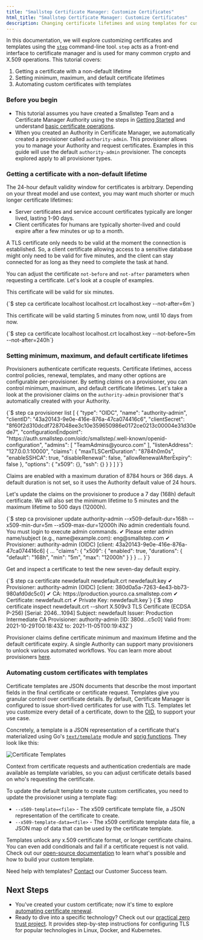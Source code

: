 ```yaml
---
title: "Smallstep Certificate Manager: Customize Certificates"
html_title: "Smallstep Certificate Manager: Customize Certificates"
description: Changing certificate lifetimes and using templates for customized certificates
---
```


In this documentation, we will explore customizing certificates and templates using the [`step`](https://smallstep.com/docs/step-cli) command-line tool. 
`step` acts as a front-end interface to certificate manager and is used for many common crypto and X.509 operations.
This tutorial covers:
1. Getting a certificate with a non-default lifetime
2. Setting minimum, maximum, and default certificate lifetimes
3. Automating custom certificates with templates

### Before you begin
- This tutorial assumes you have created a Smallstep Team and a Certificate Manager Authority using the steps in [Getting Started](/docs/certificate-manager/getting-started) and understand [basic certificate operations](/docs/certificate-manager/basic-ops).
- When you created an Authority in Certificate Manager, we automatically created a provisioner called `authority-admin`. This provisioner allows you to manage your Authority and request certificates. Examples in this guide will use the default `authority-admin` provisioner. The concepts explored apply to all provisioner types. 

### Getting a certificate with a non-default lifetime
The 24-hour default validity window for certificates is arbitrary. Depending on your threat model and use context, you may want much shorter or much longer certificate lifetimes:
- Server certificates and service account certificates typically are longer lived, lasting 1-90 days.
- Client certificates for humans are typically shorter-lived and could expire after a few minutes or up to a month.

A TLS certificate only needs to be valid at the moment the connection is established. So, a client certificate allowing access to a sensitive database might only need to be valid for five minutes, and the client can stay connected for as long as they need to complete the task at hand.

You can adjust the certificate `not-before` and `not-after` parameters when requesting a certificate.
Let's look at a couple of examples. 

This certificate will be valid for six minutes.

<CodeBlock language="shell-session" copyText="step ca certificate localhost localhost.crt localhost.key --not-after=6m">
{`$ step ca certificate localhost localhost.crt localhost.key --not-after=6m`}
</CodeBlock>

This certificate will be valid starting 5 minutes from now, until 10 days from now.

<CodeBlock language="shell-session" copyText="step ca certificate localhost localhost.crt localhost.key --not-before=5m --not-after=240h">
{`$ step ca certificate localhost localhost.crt localhost.key --not-before=5m --not-after=240h`}
</CodeBlock>


### Setting minimum, maximum, and default certificate lifetimes
Provisioners authenticate certificate requests. 
Certificate lifetimes, access control policies, renewal, templates, and many other options are configurable per-provisioner. 
By setting *claims* on a provisioner, you can control minimum, maximum, and default certificate lifetimes. 
Let's take a look at the provisioner claims on the `authority-admin` provisioner that's automatically created with your Authority.

<CodeBlock language="shell-session" copyText="step ca provisioner list">
{`$ step ca provisioner list
[
   {
      "type": "OIDC",
      "name": "authority-admin",
      "clientID": "43a20143-9e0e-416e-876a-47ca074416c6",
      "clientSecret": "8f60f2d310dcdf7287048ee3c10e359650986e0172ce0213c00004e31d30ede7",
      "configurationEndpoint": "https://auth.smallstep.com/oidc/smallstep/.well-known/openid-configuration",
      "admins": [
         "TeamAdmins@yourco.com"
      ],
      "listenAddress": "127.0.0.1:10000",
      "claims": {
         "maxTLSCertDuration": "8784h0m0s",
         "enableSSHCA": true,
         "disableRenewal": false,
         "allowRenewalAfterExpiry": false
      },
      "options": {
         "x509": {},
         "ssh": {}
      }
   }
]
}`}
</CodeBlock>

Claims are enabled with a maximum duration of 8784 hours or 366 days. 
A default duration is not set,  so it uses the Authority default value of 24 hours. 

Let's update the claims on the provisioner to produce a 7 day (168h) default certificate.
We will also set the minimum lifetime to 5 minutes and the maximum lifetime to 500 days (12000h). 

<CodeBlock language="shell-session" copyText="step ca provisioner update authority-admin --x509-default-dur=168h --x509-min-dur=5m --x509-max-dur=12000h">
  {`$ step ca provisioner update authority-admin --x509-default-dur=168h --x509-min-dur=5m --x509-max-dur=12000h
iNo admin credentials found. You must login to execute admin commands.
✔ Please enter admin name/subject (e.g., name@example.com): eng@smallstep.com
✔ Provisioner: authority-admin (OIDC) [client: 43a20143-9e0e-416e-876a-47ca074416c6]
{
...
  "claims": {
    "x509": {
      "enabled": true,
      "durations": {
        "default": "168h",
        "min": "5m",
        "max": "12000h"
      }
    }
  }
...
}`}
</CodeBlock>

Get and inspect a certificate to test the new seven-day default expiry. 

<CodeBlock language="shell-session" copyText="step ca certificate newdefault newdefault.crt newdefault.key">
  {`$ step ca certificate newdefault newdefault.crt newdefault.key
✔ Provisioner: authority-admin (OIDC) [client: 380d0a5a-7263-4e43-bb73-980afd0dc5c0]
✔ CA: https://production.yourco.ca.smallstep.com
✔ Certificate: newdefault.crt
✔ Private Key: newdefault.key`}
</CodeBlock>

<CodeBlock language="shell-session" copyText="step certificate inspect newdefault.crt --short">
  {`$ step certificate inspect newdefault.crt --short
X.509v3 TLS Certificate (ECDSA P-256) [Serial: 2046...1094]
  Subject:     newdefault
  Issuer:      Production Intermediate CA
  Provisioner: authority-admin [ID: 380d...c5c0]
  Valid from:  2021-10-29T00:18:43Z
          to:  2021-11-05T00:19:43Z`}
</CodeBlock>

Provisioner claims define certificate minimum and maximum lifetime and the default certificate expiry. 
A single Authority can support many provisioners to unlock various automated workflows.
You can learn more about provisioners [here](/docs/certificate-manager/how-it-works#provisioners). 

### Automating custom certificates with templates
Certificate templates are JSON documents that describe the most important fields in the final certificate or certificate request.
Templates give you granular control over certificate details.
By default, Certificate Manager is configured to issue short-lived certificates for use with TLS.
Templates let you customize every detail of a certificate, down to the [OID](https://en.wikipedia.org/wiki/Object_identifier),
to support your use case.

Concretely, a template is a JSON representation of a certificate that's materialized using Go's [`text/template`](https://golang.org/pkg/text/template/) module and [sprig functions](http://masterminds.github.io/sprig/).
They look like this:

![Certificate Templates](/graphics/templates-screenshot.svg "Certificate Templates")

Context from certificate requests and authentication credentials are made available as template variables,
so you can adjust certificate details based on who's requesting the certificate. 

To update the default template to create custom certificates,
you need to update the provisioner using a template flag:
- `--x509-template=<file>` - The x509 certificate template file, a JSON representation of the certificate to create.
- `--x509-template-data=<file>` - The x509 certificate template data file, a JSON map of data that can be used by the certificate template. 

Templates unlock any x.509 certificate format, or longer certificate chains. 
You can even add conditionals and fail if a certificate request is not valid.
Check out our [open-source documentation](https://smallstep.com/docs/step-ca/templates) to learn what's possible and how to build your custom template.

<Alert severity="info">
  <div>
    Need help with templates? <a href="mailto:support@smallstep.com">Contact</a> our Customer Success team.
  </div>
</Alert>

## Next Steps
- You've created your custom certificate; now it's time to explore [automating certificate renewal](/docs/step-ca/renewal).
- Ready to dive into a specific technology? Check out our [practical zero trust project](https://smallstep.com/practical-zero-trust). It provides step-by-step instructions for configuring TLS for popular technologies in Linux, Docker, and Kubernetes. 
